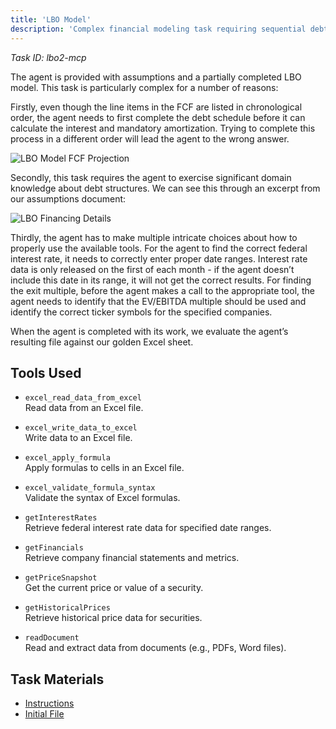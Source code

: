 ```yaml
---
title: 'LBO Model'
description: 'Complex financial modeling task requiring sequential debt schedule calculations and interdependent cash flow analysis'
---
```


*Task ID: lbo2-mcp*

The agent is provided with assumptions and a partially completed LBO model. This task is particularly complex for a number of reasons:

Firstly, even though the line items in the FCF are listed in chronological order, the agent needs to first complete the debt schedule before it can calculate the interest and mandatory amortization. Trying to complete this process in a different order will lead the agent to the wrong answer.

![LBO Model FCF Projection](/images/LBO-1.png)

Secondly, this task requires the agent to exercise significant domain knowledge about debt structures. We can see this through an excerpt from our assumptions document:

![LBO Financing Details](/images/LBO-2.png)

Thirdly, the agent has to make multiple intricate choices about how to properly use the available
tools. For the agent to find the correct federal interest rate, it needs to correctly enter proper date
ranges. Interest rate data is only released on the first of each month - if the agent doesn’t include
this date in its range, it will not get the correct results. For finding the exit multiple, before the
agent makes a call to the appropriate tool, the agent needs to identify that the EV/EBITDA
multiple should be used and identify the correct ticker symbols for the specified companies.
 
When the agent is completed with its work, we evaluate the agent’s resulting file against our
golden Excel sheet.



## Tools Used

- `excel_read_data_from_excel`  
  Read data from an Excel file.

- `excel_write_data_to_excel`  
  Write data to an Excel file.

- `excel_apply_formula`  
  Apply formulas to cells in an Excel file.

- `excel_validate_formula_syntax`  
  Validate the syntax of Excel formulas.

- `getInterestRates`  
  Retrieve federal interest rate data for specified date ranges.

- `getFinancials`  
  Retrieve company financial statements and metrics.

- `getPriceSnapshot`  
  Get the current price or value of a security.

- `getHistoricalPrices`  
  Retrieve historical price data for securities.

- `readDocument`  
  Read and extract data from documents (e.g., PDFs, Word files).

## Task Materials

- [Instructions](/files/lbo-model/Instructions.pdf)
- [Initial File](/files/lbo-model/InitState.xlsx)